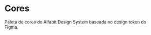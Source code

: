 
<Meta title="Design System/Design Tokens/Colors" />

# Cores

Paleta de cores do Alfabit Design System baseada no design token do Figma.

<ColorPalette>
  <ColorItem
    title="Background"
    colors={{
      BgLight: "#FFFFFF",
      BgEscuro: "#F8F8F8",
      BgDisabled: "#EFEFEF",
    }}
  />
  <ColorItem
    title="Escala de cinza"
    colors={{
      TextoPrimario: "#181818",
      TextoSecundario: "#5C5C5C",
      TextoTerciario: "#747474",
      TextoDesativado: "#8A8A8A",
    }}
  />
  <ColorItem title="Ícones" colors={{ Icone: "#7C7B7B" }} />
  <ColorItem title="Contornos" colors={{ Contorno: "#D7D7D7" }} />
  <ColorItem title="Divisores" colors={{ Divisor: "#EDEDED" }} />
  <ColorItem
    title="Tom 1"
    subtitle="Azul"
    colors={{
      Primario: "#2D5BFF",
      Secundario: "#6284FD",
      Terciario: "#96ADFF",
      Quaternario: "#ECF0FF",
      Hover: "#1B4AF0",
      Click: "#002ED0",
    }}
  />
  <ColorItem
    title="Tom 2"
    subtitle="Violeta"
    colors={{
      Primario: "#AF4BFE",
      Secundario: "#BE74F9",
      Terciario: "#E2BDFF",
      Quaternario: "#F5E8FF",
    }}
  />
</ColorPalette>
